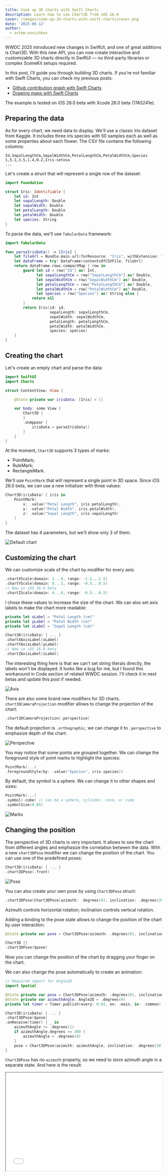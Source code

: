```yaml
---
title: Cook up 3D charts with Swift Charts
description: Learn how to use Chart3D from iOS 26.0
cover: /images/cook-up-3d-charts-with-swift-charts/cover.png
date: '2025-06-12'
author:
  - artem-novichkov
---
```


WWDC 2025 introduced new changes in SwiftUI, and one of great additions is Chart3D. With this new API, you can now create interactive and customizable 3D charts directly in SwiftUI — no third-party libraries or complex SceneKit setups required.

In this post, I'll guide you through building 3D charts. If you're not familiar with Swift Charts, you can check my previous posts:

- [Github contribution graph with Swift Charts](https://www.artemnovichkov.com/blog/github-contribution-graph-swift-charts)
- [Drawing maps with Swift Charts](https://www.artemnovichkov.com/blog/drawing-maps-with-swift-charts)

<Callout type="info" emoji="️ℹ️">
  The example is tested on iOS 26.0 beta with Xcode 26.0 beta (17A5241e).
</Callout>

## Preparing the data

As for every chart, we need data to display. We'll use a classic Iris dataset from Kaggle. It includes three iris species with 50 samples each as well as some properties about each flower.
The CSV file contains the following columns:

```csv
Id,SepalLengthCm,SepalWidthCm,PetalLengthCm,PetalWidthCm,Species
1,5.1,3.5,1.4,0.2,Iris-setosa
...
```

Let's create a struct that will represent a single row of the dataset:

```swift
import Foundation

struct Iris: Identifiable {
    let id: Int
    let sepalLength: Double
    let sepalWidth: Double
    let petalLength: Double
    let petalWidth: Double
    let species: String
}
```

To parse the data, we'll use `TabularData` framework:

```swift
import TabularData

func parseIrisData() -> [Iris] {
    let fileUrl = Bundle.main.url(forResource: "Iris", withExtension: "csv")!
    let dataFrame = try! DataFrame(contentsOfCSVFile: fileUrl)
    return dataFrame.rows.compactMap { row in
        guard let id = row["Id"] as? Int,
              let sepalLengthCm = row["SepalLengthCm"] as? Double,
              let sepalWidthCm = row["SepalWidthCm"] as? Double,
              let petalLengthCm = row["PetalLengthCm"] as? Double,
              let petalWidthCm = row["PetalWidthCm"] as? Double,
              let species = row["Species"] as? String else {
            return nil
        }
        return Iris(id: id,
                    sepalLength: sepalLengthCm,
                    sepalWidth: sepalWidthCm,
                    petalLength: petalLengthCm,
                    petalWidth: petalWidthCm,
                    species: species)
    }
}
```

## Creating the chart

Let's create an empty chart and parse the data:

```swift
import SwiftUI
import Charts

struct ContentView: View {

    @State private var irisData: [Iris] = []

    var body: some View {
        Chart3D {
        }
        .onAppear {
            irisData = parseIrisData()
        }
    }
}
```

At the moment, `Chart3D` supports 3 types of marks:

- PointMark;
- RuleMark;
- RectangleMark.

We'll use `PointMark` that will represent a single point in 3D space. Since iOS 26.0 beta, we can use a new initializer with three values:

```swift
Chart3D(irisData) { iris in
    PointMark(
        x: .value("Petal Length", iris.petalLength),
        y: .value("Petal Width", iris.petalWidth),
        z: .value("Sepal Length", iris.sepalLength)
    )
}
```

The dataset has 4 parameters, but we'll show only 3 of them.

![Default chart](/images/cook-up-3d-charts-with-swift-charts/default.png)

## Customizing the chart

We can customize scale of the chart by modifier for every axis:

```swift
.chartXScale(domain: 1...8, range: -1.5...1.5)
.chartYScale(domain: 0...3, range: -0.5...0.5)
// New in iOS 26.0 beta
.chartZScale(domain: 4...8, range: -0.5...0.5)
```

I chose these values to increase the size of the chart. We can also set axis labels to make the chart more readable:

```swift
private let xLabel = "Petal Length (cm)"
private let yLabel = "Petal Width (cm)"
private let zLabel = "Sepal Length (cm)"

Chart3D(irisData) { ... }
.chartXAxisLabel(xLabel)
.chartYAxisLabel(yLabel)
// New in iOS 26.0 beta
.chartZAxisLabel(zLabel)
```

The interesting thing here is that we can't set string literals directly, the labels won't be displayed. It looks like a bug for me, but I found this workaround in Code section of related WWDC session. I'll check it in next betas and update this post if needed.

![Axis](/images/cook-up-3d-charts-with-swift-charts/axis.png)

There are also some brand new modifiers for 3D charts. `chart3DCameraProjection` modifier allows to change the projection of the chart:

```swift
.chart3DCameraProjection(.perspective)
```
The default projection is `.orthographic`, we can change it to `.perspective` to emphasize depth of the chart:

![Perspective](/images/cook-up-3d-charts-with-swift-charts/perspective.png)

You may notice that some points are grouped together. We can change the foreground style of point marks to highlight the species:

```swift
PointMark(...)
.foregroundStyle(by: .value("Species", iris.species))
```

By default, the symbol is a sphere. We can change it to other shapes and sizes:

```swift
PointMark(...)
.symbol(.cube) // can be a sphere, cylinder, cone, or cube
.symbolSize(0.05)
```

![Marks](/images/cook-up-3d-charts-with-swift-charts/marks.png)

## Changing the position

The perspective of 3D charts is very important. It allows to see the chart from different angles and emphasize the correlation between the data. With a new `chart3DPose` modifier we can change the position of the chart. You can use one of the predefined poses:

```swift
Chart3D(irisData) { ... }
.chart3DPose(.front)
```

![Pose](/images/cook-up-3d-charts-with-swift-charts/pose.png)

You can also create your own pose by using `Chart3DPose` struct:

```swift
.chart3DPose(Chart3DPose(azimuth: .degrees(0), inclination: .degrees(20)))
```

Azimuth controls horizontal rotation; inclination controls vertical rotation.

Adding a binding to the pose state allows to change the position of the chart by user interaction:

```swift
@State private var pose = Chart3DPose(azimuth: .degrees(0), inclination: .degrees(20))

Chart3D {}
.chart3DPose($pose)
```

Now you can change the position of the chart by dragging your finger on the chart.

We can also change the pose automatically to create an animation:

```swift
// Required import for Angle2D
import Spatial

@State private var pose = Chart3DPose(azimuth: .degrees(0), inclination: .degrees(20))
@State private var azimuthAngle: Angle2D = .degrees(0)
private let timer = Timer.publish(every: 0.03, on: .main, in: .common).autoconnect()

Chart3D(irisData) { ... }
.chart3DPose($pose)
.onReceive(timer) { _ in
    azimuthAngle += .degrees(1)
    if azimuthAngle.degrees >= 360 {
        azimuthAngle = .degrees(0)
    }
    pose = Chart3DPose(azimuth: azimuthAngle, inclination: .degrees(20))
}
```

`Chart3DPose` has no `azimuth` property, so we need to store azimuth angle in a separate state. And here is the result:

<iframe
  width="100%"
  height="315"
  src="//www.youtube.com/embed/m_9gFePo4BA"
  allow="accelerometer; autoplay; encrypted-media; gyroscope; picture-in-picture"
  allowFullScreen
/>

## Conclusion

The new Chart3D in SwiftUI opens new possibilities for data visualization. Whether you're plotting scientific data or interactive dashboards, 3D charts add depth — literally and visually — to your app. 

Moreover, if you're developing a visionOS app, you can use Chart3D to visualize the data as well.

![visionOS](/images/cook-up-3d-charts-with-swift-charts/visionos.png)

The full code is available on [GitHub](https://github.com/artemnovichkov/Chart3DExample).

## References

- [Chart3D](https://developer.apple.com/documentation/Charts/Chart3D) documentation
- [Iris dataset](https://www.kaggle.com/datasets/uciml/iris) from Kaggle
- [Bring Swift Charts to the third dimension](https://developer.apple.com/videos/play/wwdc2025/313) from WWDC25